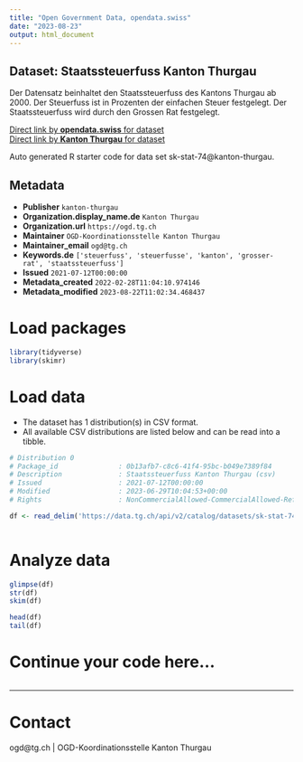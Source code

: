 ```yaml
---
title: "Open Government Data, opendata.swiss"
date: "2023-08-23"
output: html_document
---
```


## Dataset: Staatssteuerfuss Kanton Thurgau

Der Datensatz beinhaltet den Staatssteuerfuss des Kantons Thurgau ab 2000. Der Steuerfuss ist in Prozenten der einfachen Steuer festgelegt. Der Staatssteuerfuss wird durch den Grossen Rat festgelegt.

[Direct link by **opendata.swiss** for dataset](https://opendata.swiss/de/dataset/staatssteuerfuss-kanton-thurgau)<br>
[Direct link by **Kanton Thurgau** for dataset](https://data.tg.ch/explore/dataset/sk-stat-74/)

Auto generated R starter code for data set sk-stat-74@kanton-thurgau.

## Metadata

- **Publisher** `kanton-thurgau`
- **Organization.display_name.de** `Kanton Thurgau`
- **Organization.url** `https://ogd.tg.ch`
- **Maintainer** `OGD-Koordinationsstelle Kanton Thurgau`
- **Maintainer_email** `ogd@tg.ch`
- **Keywords.de** `['steuerfuss', 'steuerfusse', 'kanton', 'grosser-rat', 'staatssteuerfuss']`
- **Issued** `2021-07-12T00:00:00`
- **Metadata_created** `2022-02-28T11:04:10.974146`
- **Metadata_modified** `2023-08-22T11:02:34.468437`


# Load packages

```r

library(tidyverse)
library(skimr)

```

# Load data

-   The dataset has 1 distribution(s) in CSV format.
-   All available CSV distributions are listed below and can be read into a tibble.

```r

# Distribution 0
# Package_id               : 0b13afb7-c8c6-41f4-95bc-b049e7389f84
# Description              : Staatssteuerfuss Kanton Thurgau (csv)
# Issued                   : 2021-07-12T00:00:00
# Modified                 : 2023-06-29T10:04:53+00:00
# Rights                   : NonCommercialAllowed-CommercialAllowed-ReferenceRequired

df <- read_delim('https://data.tg.ch/api/v2/catalog/datasets/sk-stat-74/exports/csv')



```

# Analyze data

```r

glimpse(df)
str(df)
skim(df)

head(df)
tail(df)

```

# Continue your code here...

```r

```

------------------------------------------------------------------------

# Contact

ogd@tg.ch | OGD-Koordinationsstelle Kanton Thurgau
